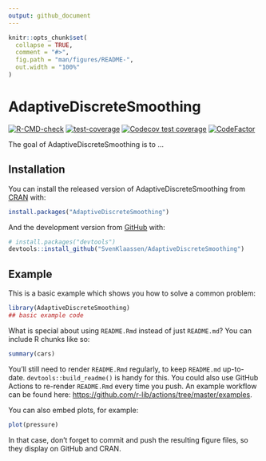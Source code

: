 ```yaml
---
output: github_document
---
```


<!-- README.md is generated from README.Rmd. Please edit that file -->

```r
knitr::opts_chunk$set(
  collapse = TRUE,
  comment = "#>",
  fig.path = "man/figures/README-",
  out.width = "100%"
)
```

# AdaptiveDiscreteSmoothing

<!-- badges: start -->
[![R-CMD-check](https://github.com/SvenKlaassen/AdaptiveDiscreteSmoothing/actions/workflows/check-standard.yaml/badge.svg)](https://github.com/SvenKlaassen/AdaptiveDiscreteSmoothing/actions/workflows/check-standard.yaml)
[![test-coverage](https://github.com/SvenKlaassen/AdaptiveDiscreteSmoothing/actions/workflows/test-coverage.yaml/badge.svg)](https://github.com/SvenKlaassen/AdaptiveDiscreteSmoothing/actions/workflows/test-coverage.yaml)
[![Codecov test coverage](https://codecov.io/gh/SvenKlaassen/AdaptiveDiscreteSmoothing/branch/master/graph/badge.svg)](https://codecov.io/gh/SvenKlaassen/AdaptiveDiscreteSmoothing?branch=master)
[![CodeFactor](https://www.codefactor.io/repository/github/svenklaassen/adaptivediscretesmoothing/badge)](https://www.codefactor.io/repository/github/svenklaassen/adaptivediscretesmoothing)
<!-- badges: end -->

The goal of AdaptiveDiscreteSmoothing is to ...

## Installation

You can install the released version of AdaptiveDiscreteSmoothing from [CRAN](https://CRAN.R-project.org) with:

``` r
install.packages("AdaptiveDiscreteSmoothing")
```

And the development version from [GitHub](https://github.com/) with:

``` r
# install.packages("devtools")
devtools::install_github("SvenKlaassen/AdaptiveDiscreteSmoothing")
```
## Example

This is a basic example which shows you how to solve a common problem:

```r
library(AdaptiveDiscreteSmoothing)
## basic example code
```

What is special about using `README.Rmd` instead of just `README.md`? You can include R chunks like so:

```r
summary(cars)
```

You'll still need to render `README.Rmd` regularly, to keep `README.md` up-to-date. `devtools::build_readme()` is handy for this. You could also use GitHub Actions to re-render `README.Rmd` every time you push. An example workflow can be found here: <https://github.com/r-lib/actions/tree/master/examples>.

You can also embed plots, for example:

```r
plot(pressure)
```

In that case, don't forget to commit and push the resulting figure files, so they display on GitHub and CRAN.
